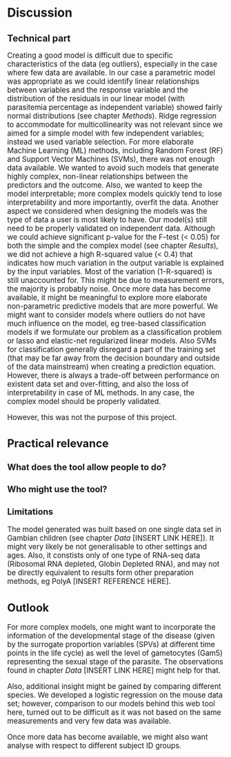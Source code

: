 # Discussion

## Technical part
<big>
Creating a good model is difficult due to specific characteristics of the data (eg outliers), especially in the case where few data are available.
In our case a parametric model was appropriate as we could identify linear relationships between variables and the response variable and the distribution of the residuals in our linear model (with parasitemia percentage as independent variable) showed fairly normal distributions (see chapter _Methods_). Ridge regression to accommodate for multicollinearity was not relevant since we aimed for a simple model with few independent variables; instead we used variable selection. For more elaborate Machine Learning (ML) methods, including Random Forest (RF) and Support Vector Machines (SVMs), there was not enough data available.
We wanted to avoid such models that generate highly complex, non-linear relationships between the predictors and the outcome. Also, we wanted to keep the model interpretable; more complex models quickly tend to lose interpretability and more importantly, overfit the data.
Another aspect we considered when designing the models was the type of data a user is most likely to have. 
Our model(s) still need to be properly validated on independent data. Although we could achieve significant p-value for the F-test (< 0.05) for both the simple and the complex model (see chapter _Results_), we did not achieve a high R-squared value (< 0.4) that indicates how much variation in the output variable is explained by the input variables. Most of the variation (1-R-squared) is still unaccounted for. This might be due to measurement errors, the majority is probably noise. 
Once more data has become available, it might be meaningful to explore more elaborate non-parametric predictive models that are more powerful. 
We might want to consider models where outliers do not have much influence on the model, eg tree-based classification models if we formulate our problem as a classification problem or lasso and elastic-net regularized linear models. Also SVMs for classification generally disregard a part of the training set (that may be far away from the decision boundary and outside of the data mainstream) when creating a prediction equation. However, there is always a trade-off between performance on existent data set and over-fitting, and also the loss of interpretability in case of ML methods. In any case, the complex model should be properly validated.

However, this was not the purpose of this project.

## Practical relevance

### What does the tool allow people to do?

### Who might use the tool?

### Limitations
The model generated was built based on one single data set in Gambian children (see chapter _Data_ [INSERT LINK HERE]). It might very likely be not generalisable to other settings and ages. Also, it constists only of one type of RNA-seq data (Ribosomal RNA depleted, Globin Depleted RNA), and may not be directly equivalent to results form other preparation methods, eg PolyA [INSERT REFERENCE HERE].

<!--
Thre predictive performance, provided the complex model is properly validated, may compensate the loss in interpretation. 
-->

## Outlook

For more complex models, one might want to incorporate the information of the developmental stage of the disease (given by the surrogate proportion variables (SPVs) at different time points in the life cycle) as well the level of gametocytes (Gam5) representing the sexual stage of the parasite.
The observations found in chapter _Data_ [INSERT LINK HERE] might help for that.

Also, additional insight might be gained by comparing different species. We developed a logistic regression on the mouse data set; however, comparison to our models behind this web tool here, turned out to be difficult as it was not based on the same measurements and very few data was available. 

Once more data has become available, we might also want analyse with respect to different subject ID groups.
</big>
<!---
Main problems

- not enough data

- Machine Learning methods not applied since overfitting and interpretability...

- outliers, dimension of data
transformations for multiple predictors

-->

<!--
If the model is very senstive to outliers (which is not the case here), we could use the __spaial sign__ transformation (Seernels et al. 2006 INSERT IN REFERENCE LIST) which projects the predictor values onto a multidimensional sphere and thus makes all the samples the same distance from the centre of the sphere. This is mathematically done by each sample divided by its squared norm INSERT FORMULA HERE. One should note that centering and scaling of the predictor data is necessary because the denominator is intended to measure the squared distance to the centre of thre predictor's distribution. Also, this method transforms the predictors as a group, so we should not remove predictor variables after it. 
-->

